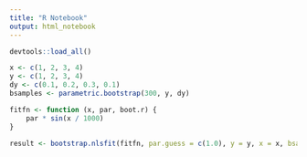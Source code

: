 ```yaml
---
title: "R Notebook"
output: html_notebook
---
```


```r
devtools::load_all()

x <- c(1, 2, 3, 4)
y <- c(1, 2, 3, 4)
dy <- c(0.1, 0.2, 0.3, 0.1)
bsamples <- parametric.bootstrap(300, y, dy)

fitfn <- function (x, par, boot.r) {
    par * sin(x / 1000)
}

result <- bootstrap.nlsfit(fitfn, par.guess = c(1.0), y = y, x = x, bsamples = bsamples)
```

